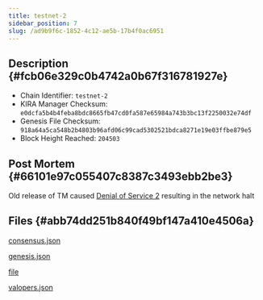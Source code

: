 ```yaml
---
title: testnet-2
sidebar_position: 7
slug: /ad9b9f6c-1852-4c12-ae5b-17b4f0ac6951
---
```





## Description {#fcb06e329c0b4742a0b67f316781927e}

- Chain Identifier: `testnet-2`
- KIRA Manager Checksum: `e0dcfa5b4b4feba8bdc8665fb47cd0fa587e65984a743b3bc13f2250032e74df`
- Genesis File Checksum: `918a64a5ca548b2b4803b96afd06c99cad5302521bdca8271e19e03ffbe879e5`
- Block Height Reached: `204503`

## Post Mortem {#66101e97c055407c8387c3493ebb2be3}


Old release of TM caused [Denial of Service 2](https://forum.cosmos.network/t/tendermint-core-vulnerability-retrospective-security-advisory-mulberry-january-19-2021/4336) resulting in the network halt


## Files {#abb74dd251b840f49bf147a410e4506a}


[consensus.json](https://prod-files-secure.s3.us-west-2.amazonaws.com/9b5bfc45-bdb5-4b46-80e6-aabe3cae64d0/e63d52b8-dcf4-4c51-ac79-cd2ef6510099/consensus.json?X-Amz-Algorithm=AWS4-HMAC-SHA256&X-Amz-Content-Sha256=UNSIGNED-PAYLOAD&X-Amz-Credential=AKIAT73L2G45HZZMZUHI%2F20240311%2Fus-west-2%2Fs3%2Faws4_request&X-Amz-Date=20240311T143624Z&X-Amz-Expires=3600&X-Amz-Signature=27ba8a00f10182789df66e8e4837d2acb3d6cc74058a2ccab54ac5d12bbd6ac0&X-Amz-SignedHeaders=host&x-id=GetObject)


[genesis.json](https://prod-files-secure.s3.us-west-2.amazonaws.com/9b5bfc45-bdb5-4b46-80e6-aabe3cae64d0/4e7f76b6-d3e7-4a4c-988a-35954a9e8aea/genesis.json?X-Amz-Algorithm=AWS4-HMAC-SHA256&X-Amz-Content-Sha256=UNSIGNED-PAYLOAD&X-Amz-Credential=AKIAT73L2G45HZZMZUHI%2F20240311%2Fus-west-2%2Fs3%2Faws4_request&X-Amz-Date=20240311T143624Z&X-Amz-Expires=3600&X-Amz-Signature=3bd463eba6ae94f184c24d29e907283e2bc1546e6cd6e0e85b5d607f5e8f5f47&X-Amz-SignedHeaders=host&x-id=GetObject)


[file](https://prod-files-secure.s3.us-west-2.amazonaws.com/9b5bfc45-bdb5-4b46-80e6-aabe3cae64d0/8e719f54-7880-440c-a35b-500cbfd76002/error.log.md?X-Amz-Algorithm=AWS4-HMAC-SHA256&X-Amz-Content-Sha256=UNSIGNED-PAYLOAD&X-Amz-Credential=AKIAT73L2G45HZZMZUHI%2F20240311%2Fus-west-2%2Fs3%2Faws4_request&X-Amz-Date=20240311T143624Z&X-Amz-Expires=3600&X-Amz-Signature=68682a38a7f669a91ce3ba0be373ff5bb35fbf4b3bbb9511c3353d8d0c15a7c9&X-Amz-SignedHeaders=host&x-id=GetObject)


[valopers.json](https://prod-files-secure.s3.us-west-2.amazonaws.com/9b5bfc45-bdb5-4b46-80e6-aabe3cae64d0/60c12d6f-795e-4b82-b5b8-5c3ac69a281c/valopers.json?X-Amz-Algorithm=AWS4-HMAC-SHA256&X-Amz-Content-Sha256=UNSIGNED-PAYLOAD&X-Amz-Credential=AKIAT73L2G45HZZMZUHI%2F20240311%2Fus-west-2%2Fs3%2Faws4_request&X-Amz-Date=20240311T143624Z&X-Amz-Expires=3600&X-Amz-Signature=556e192a01252c60b4ac319fbc315145da6bb0835e7be81527ff4d2548d30a0f&X-Amz-SignedHeaders=host&x-id=GetObject)

